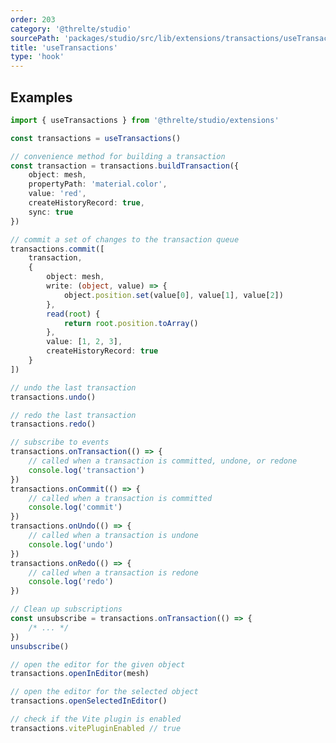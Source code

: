 ```yaml
---
order: 203
category: '@threlte/studio'
sourcePath: 'packages/studio/src/lib/extensions/transactions/useTransactions.ts'
title: 'useTransactions'
type: 'hook'
---
```


## Examples

```ts
import { useTransactions } from '@threlte/studio/extensions'

const transactions = useTransactions()

// convenience method for building a transaction
const transaction = transactions.buildTransaction({
	object: mesh,
	propertyPath: 'material.color',
	value: 'red',
	createHistoryRecord: true,
	sync: true
})

// commit a set of changes to the transaction queue
transactions.commit([
	transaction,
	{
		object: mesh,
		write: (object, value) => {
			object.position.set(value[0], value[1], value[2])
		},
		read(root) {
			return root.position.toArray()
		},
		value: [1, 2, 3],
		createHistoryRecord: true
	}
])

// undo the last transaction
transactions.undo()

// redo the last transaction
transactions.redo()

// subscribe to events
transactions.onTransaction(() => {
	// called when a transaction is committed, undone, or redone
	console.log('transaction')
})
transactions.onCommit(() => {
	// called when a transaction is committed
	console.log('commit')
})
transactions.onUndo(() => {
	// called when a transaction is undone
	console.log('undo')
})
transactions.onRedo(() => {
	// called when a transaction is redone
	console.log('redo')
})

// Clean up subscriptions
const unsubscribe = transactions.onTransaction(() => {
	/* ... */
})
unsubscribe()

// open the editor for the given object
transactions.openInEditor(mesh)

// open the editor for the selected object
transactions.openSelectedInEditor()

// check if the Vite plugin is enabled
transactions.vitePluginEnabled // true
```
